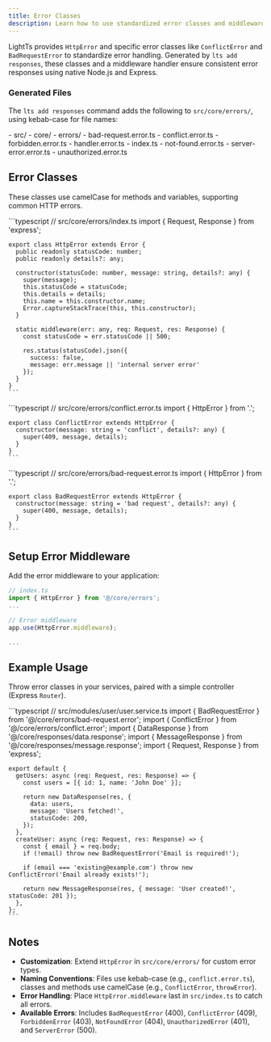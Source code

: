 ```yaml
---
title: Error Classes
description: Learn how to use standardized error classes and middleware in LightTs.
---
```



LightTs provides `HttpError` and specific error classes like `ConflictError` and `BadRequestError` to standardize error handling. Generated by `lts add responses`, these classes and a middleware handler ensure consistent error responses using native Node.js and Express.

### Generated Files

The `lts add responses` command adds the following to `src/core/errors/`, using kebab-case for file names:

<FileTree>
- src/
  - core/
    - errors/
      - bad-request.error.ts
      - conflict.error.ts
      - forbidden.error.ts
      - handler.error.ts
      - index.ts
      - not-found.error.ts
      - server-error.error.ts
      - unauthorized.error.ts
</FileTree>

## Error Classes

These classes use camelCase for methods and variables, supporting common HTTP errors.

<Tabs>
  <TabItem label="HttpError">
    ```typescript
    // src/core/errors/index.ts
    import { Request, Response } from 'express';

    export class HttpError extends Error {
      public readonly statusCode: number;
      public readonly details?: any;

      constructor(statusCode: number, message: string, details?: any) {
        super(message);
        this.statusCode = statusCode;
        this.details = details;
        this.name = this.constructor.name;
        Error.captureStackTrace(this, this.constructor);
      }

      static middleware(err: any, req: Request, res: Response) {
        const statusCode = err.statusCode || 500;

        res.status(statusCode).json({
          success: false,
          message: err.message || 'internal server error'
        });
      }
    }
    ```
  </TabItem>
  <TabItem label="ConflictError">
    ```typescript
    // src/core/errors/conflict.error.ts
    import { HttpError } from '.';

    export class ConflictError extends HttpError {
      constructor(message: string = 'conflict', details?: any) {
        super(409, message, details);
      }
    }
    ```
  </TabItem>
  <TabItem label="BadRequestError">
    ```typescript
    // src/core/errors/bad-request.error.ts
    import { HttpError } from '.';

    export class BadRequestError extends HttpError {
      constructor(message: string = 'bad request', details?: any) {
        super(400, message, details);
      }
    }
    ```
  </TabItem>
</Tabs>

## Setup Error Middleware

Add the error middleware to your application:

```typescript
// index.ts
import { HttpError } from '@/core/errors';
...

// Error middleware
app.use(HttpError.middleware);

...
```

## Example Usage

Throw error classes in your services, paired with a simple controller (Express `Router`).

<Tabs>
  <TabItem label="Service">
    ```typescript
    // src/modules/user/user.service.ts
    import { BadRequestError } from '@/core/errors/bad-request.error';
    import { ConflictError } from '@/core/errors/conflict.error';
    import { DataResponse } from '@/core/responses/data.response';
    import { MessageResponse } from '@/core/responses/message.response';
    import { Request, Response } from 'express';

    export default {
      getUsers: async (req: Request, res: Response) => {
        const users = [{ id: 1, name: 'John Doe' }];

        return new DataResponse(res, {
          data: users,
          message: 'Users fetched!',
          statusCode: 200,
        });
      },
      createUser: async (req: Request, res: Response) => {
        const { email } = req.body;
        if (!email) throw new BadRequestError('Email is required!');

        if (email === 'existing@example.com') throw new ConflictError('Email already exists!');
        
        return new MessageResponse(res, { message: 'User created!', statusCode: 201 });
      },
    };
    ```
  </TabItem>
</Tabs>

## Notes

- **Customization**: Extend `HttpError` in `src/core/errors/` for custom error types.
- **Naming Conventions**: Files use kebab-case (e.g., `conflict.error.ts`), classes and methods use camelCase (e.g., `ConflictError`, `throwError`).
- **Error Handling**: Place `HttpError.middleware` last in `src/index.ts` to catch all errors.
- **Available Errors**: Includes `BadRequestError` (400), `ConflictError` (409), `ForbiddenError` (403), `NotFoundError` (404), `UnauthorizedError` (401), and `ServerError` (500).

<LinkCard title="See Errors in Action" href="../../examples/" description="Try a user management API with standardized error handling." />
